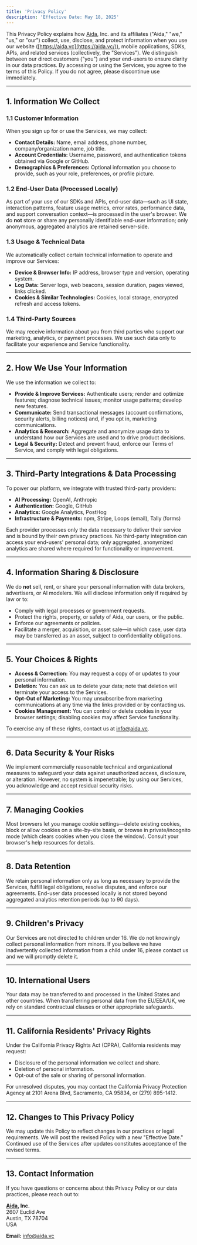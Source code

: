 ```yaml
---
title: 'Privacy Policy'
description: 'Effective Date: May 18, 2025'
---
```


This Privacy Policy explains how [Aida](http://aida.vc/), Inc. and its affiliates ("Aida," "we," "us," or "our") collect, use, disclose, and protect information when you use our website ([https://aida.vc](https://aida.vc/)), mobile applications, SDKs, APIs, and related services (collectively, the "Services"). We distinguish between our direct customers ("you") and your end-users to ensure clarity in our data practices. By accessing or using the Services, you agree to the terms of this Policy. If you do not agree, please discontinue use immediately.

---

## 1. Information We Collect

### 1.1 Customer Information

When you sign up for or use the Services, we may collect:

- **Contact Details:** Name, email address, phone number, company/organization name, job title.
- **Account Credentials:** Username, password, and authentication tokens obtained via Google or GitHub.
- **Demographics & Preferences:** Optional information you choose to provide, such as your role, preferences, or profile picture.

### 1.2 End-User Data (Processed Locally)

As part of your use of our SDKs and APIs, end-user data—such as UI state, interaction patterns, feature usage metrics, error rates, performance data, and support conversation context—is processed in the user's browser. We do **not** store or share any personally identifiable end-user information; only anonymous, aggregated analytics are retained server-side.

### 1.3 Usage & Technical Data

We automatically collect certain technical information to operate and improve our Services:

- **Device & Browser Info:** IP address, browser type and version, operating system.
- **Log Data:** Server logs, web beacons, session duration, pages viewed, links clicked.
- **Cookies & Similar Technologies:** Cookies, local storage, encrypted refresh and access tokens.

### 1.4 Third-Party Sources

We may receive information about you from third parties who support our marketing, analytics, or payment processes. We use such data only to facilitate your experience and Service functionality.

---

## 2. How We Use Your Information

We use the information we collect to:

- **Provide & Improve Services:** Authenticate users; render and optimize features; diagnose technical issues; monitor usage patterns; develop new features.
- **Communicate:** Send transactional messages (account confirmations, security alerts, billing notices) and, if you opt in, marketing communications.
- **Analytics & Research:** Aggregate and anonymize usage data to understand how our Services are used and to drive product decisions.
- **Legal & Security:** Detect and prevent fraud, enforce our Terms of Service, and comply with legal obligations.

---

## 3. Third-Party Integrations & Data Processing

To power our platform, we integrate with trusted third-party providers:

- **AI Processing:** OpenAI, Anthropic
- **Authentication:** Google, GitHub
- **Analytics:** Google Analytics, PostHog
- **Infrastructure & Payments:** npm, Stripe, Loops (email), Tally (forms)

Each provider processes only the data necessary to deliver their service and is bound by their own privacy practices. No third-party integration can access your end-users' personal data; only aggregated, anonymized analytics are shared where required for functionality or improvement.

---

## 4. Information Sharing & Disclosure

We do **not** sell, rent, or share your personal information with data brokers, advertisers, or AI modelers. We will disclose information only if required by law or to:

- Comply with legal processes or government requests.
- Protect the rights, property, or safety of Aida, our users, or the public.
- Enforce our agreements or policies.
- Facilitate a merger, acquisition, or asset sale—in which case, user data may be transferred as an asset, subject to confidentiality obligations.

---

## 5. Your Choices & Rights

- **Access & Correction:** You may request a copy of or updates to your personal information.
- **Deletion:** You can ask us to delete your data; note that deletion will terminate your access to the Services.
- **Opt-Out of Marketing:** You may unsubscribe from marketing communications at any time via the links provided or by contacting us.
- **Cookies Management:** You can control or delete cookies in your browser settings; disabling cookies may affect Service functionality.

To exercise any of these rights, contact us at [info@aida.vc](mailto:info@aida.vc).

---

## 6. Data Security & Your Risks

We implement commercially reasonable technical and organizational measures to safeguard your data against unauthorized access, disclosure, or alteration. However, no system is impenetrable; by using our Services, you acknowledge and accept residual security risks.

---

## 7. Managing Cookies

Most browsers let you manage cookie settings—delete existing cookies, block or allow cookies on a site-by-site basis, or browse in private/incognito mode (which clears cookies when you close the window). Consult your browser's help resources for details.

---

## 8. Data Retention

We retain personal information only as long as necessary to provide the Services, fulfill legal obligations, resolve disputes, and enforce our agreements. End-user data processed locally is not stored beyond aggregated analytics retention periods (up to 90 days).

---

## 9. Children's Privacy

Our Services are not directed to children under 16. We do not knowingly collect personal information from minors. If you believe we have inadvertently collected information from a child under 16, please contact us and we will promptly delete it.

---

## 10. International Users

Your data may be transferred to and processed in the United States and other countries. When transferring personal data from the EU/EEA/UK, we rely on standard contractual clauses or other appropriate safeguards.

---

## 11. California Residents' Privacy Rights

Under the California Privacy Rights Act (CPRA), California residents may request:

- Disclosure of the personal information we collect and share.
- Deletion of personal information.
- Opt-out of the sale or sharing of personal information.

For unresolved disputes, you may contact the California Privacy Protection Agency at 2101 Arena Blvd, Sacramento, CA 95834, or (279) 895-1412.

---

## 12. Changes to This Privacy Policy

We may update this Policy to reflect changes in our practices or legal requirements. We will post the revised Policy with a new "Effective Date." Continued use of the Services after updates constitutes acceptance of the revised terms.

---

## 13. Contact Information

If you have questions or concerns about this Privacy Policy or our data practices, please reach out to:

**[Aida](http://aida.vc/), Inc.**  
2607 Euclid Ave  
Austin, TX 78704  
USA

**Email:** [info@aida.vc](mailto:info@aida.vc)
